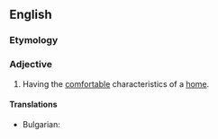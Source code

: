 ==English==

===Etymology===
{{suffix|en|home|like}}

===Adjective===
{{en-adj}}

# Having the [[comfortable]] characteristics of a [[home]].

====Translations====
{{trans-top|Having the [[comfortable]] characteristics of a [[home]].}}
* Bulgarian: {{t+|bg|уютен}}
{{trans-mid}}

{{trans-bottom}}